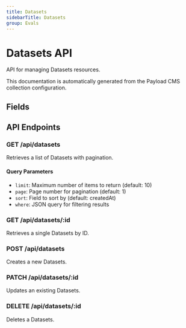 ```yaml
---
title: Datasets
sidebarTitle: Datasets
group: Evals
---
```



# Datasets API

API for managing Datasets resources.

<Callout type="info">
  This documentation is automatically generated from the Payload CMS collection configuration.
</Callout>


## Fields

<TSDoc code="interface Datasets {
  name?: string;
}" />




## API Endpoints

### GET /api/datasets
Retrieves a list of Datasets with pagination.

#### Query Parameters
- `limit`: Maximum number of items to return (default: 10)
- `page`: Page number for pagination (default: 1)
- `sort`: Field to sort by (default: createdAt)
- `where`: JSON query for filtering results

### GET /api/datasets/:id
Retrieves a single Datasets by ID.

### POST /api/datasets
Creates a new Datasets.

### PATCH /api/datasets/:id
Updates an existing Datasets.

### DELETE /api/datasets/:id
Deletes a Datasets.

